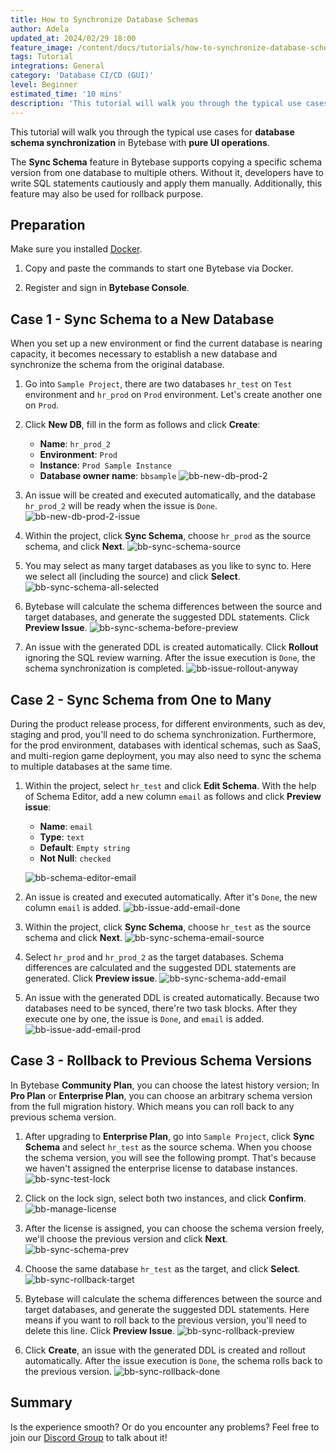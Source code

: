 ```yaml
---
title: How to Synchronize Database Schemas
author: Adela
updated_at: 2024/02/29 18:00
feature_image: /content/docs/tutorials/how-to-synchronize-database-schemas/workflow.webp
tags: Tutorial
integrations: General
category: 'Database CI/CD (GUI)'
level: Beginner
estimated_time: '10 mins'
description: 'This tutorial will walk you through the typical use cases for database schema synchronization** in Bytebase with **pure UI operations'
---
```


This tutorial will walk you through the typical use cases for **database schema synchronization** in Bytebase with **pure UI operations**.

The **Sync Schema** feature in Bytebase supports copying a specific schema version from one database to multiple others. Without it, developers have to write SQL statements cautiously and apply them manually. Additionally, this feature may also be used for rollback purpose.

## Preparation

Make sure you installed [Docker](https://www.docker.com/).

1. Copy and paste the commands to start one Bytebase via Docker.

   <IncludeBlock url="/docs/get-started/install/terminal-docker-run-volume"></IncludeBlock>

1. Register and sign in **Bytebase Console**.

## Case 1 - Sync Schema to a New Database

When you set up a new environment or find the current database is nearing capacity, it becomes necessary to establish a new database and synchronize the schema from the original database.

1. Go into `Sample Project`, there are two databases `hr_test` on `Test` environment and `hr_prod` on `Prod` environment. Let's create another one on `Prod`.

2. Click **New DB**, fill in the form as follows and click **Create**:

   - **Name**: `hr_prod_2`
   - **Environment**: `Prod`
   - **Instance**: `Prod Sample Instance`
   - **Database owner name**: `bbsample`
     ![bb-new-db-prod-2](/content/docs/tutorials/how-to-synchronize-database-schemas/bb-new-db-prod-2.webp)

3. An issue will be created and executed automatically, and the database `hr_prod_2` will be ready when the issue is `Done`.
   ![bb-new-db-prod-2-issue](/content/docs/tutorials/how-to-synchronize-database-schemas/bb-new-db-prod-2-issue.webp)

4. Within the project, click **Sync Schema**, choose `hr_prod` as the source schema, and click **Next**.
   ![bb-sync-schema-source](/content/docs/tutorials/how-to-synchronize-database-schemas/bb-sync-schema-source.webp)

5. You may select as many target databases as you like to sync to. Here we select all (including the source) and click **Select**.
   ![bb-sync-schema-all-selected](/content/docs/tutorials/how-to-synchronize-database-schemas/bb-sync-schema-all-selected.webp)

6. Bytebase will calculate the schema differences between the source and target databases, and generate the suggested DDL statements. Click **Preview Issue**.
   ![bb-sync-schema-before-preview](/content/docs/tutorials/how-to-synchronize-database-schemas/bb-sync-schema-before-preview.webp)

7. An issue with the generated DDL is created automatically. Click **Rollout** ignoring the SQL review warning. After the issue execution is `Done`, the schema synchronization is completed.
   ![bb-issue-rollout-anyway](/content/docs/tutorials/how-to-synchronize-database-schemas/bb-issue-rollout-anyway.webp)

## Case 2 - Sync Schema from One to Many

During the product release process, for different environments, such as dev, staging and prod, you'll need to do schema synchronization. Furthermore, for the prod environment, databases with identical schemas, such as SaaS, and multi-region game deployment, you may also need to sync the schema to multiple databases at the same time.

1. Within the project, select `hr_test` and click **Edit Schema**. With the help of Schema Editor, add a new column `email` as follows and click **Preview issue**:

   - **Name**: `email`
   - **Type**: `text`
   - **Default**: `Empty string`
   - **Not Null**: `checked`

   ![bb-schema-editor-email](/content/docs/tutorials/how-to-synchronize-database-schemas/bb-schema-editor-email.webp)

2. An issue is created and executed automatically. After it's `Done`, the new column `email` is added.
   ![bb-issue-add-email-done](/content/docs/tutorials/how-to-synchronize-database-schemas/bb-issue-add-email-done.webp)

3. Within the project, click **Sync Schema**, choose `hr_test` as the source schema and click **Next**.
   ![bb-sync-schema-email-source](/content/docs/tutorials/how-to-synchronize-database-schemas/bb-sync-schema-email-source.webp)

4. Select `hr_prod` and `hr_prod_2` as the target databases. Schema differences are calculated and the suggested DDL statements are generated. Click **Preview issue**.
   ![bb-sync-schema-add-email](/content/docs/tutorials/how-to-synchronize-database-schemas/bb-sync-schema-add-email.webp)

5. An issue with the generated DDL is created automatically. Because two databases need to be synced, there're two task blocks. After they execute one by one, the issue is `Done`, and `email` is added.
   ![bb-issue-add-email-prod](/content/docs/tutorials/how-to-synchronize-database-schemas/bb-issue-add-email-prod.webp)

## Case 3 - Rollback to Previous Schema Versions

In Bytebase **Community Plan**, you can choose the latest history version; In **Pro Plan** or **Enterprise Plan**, you can choose an arbitrary schema version from the full migration history. Which means you can roll back to any previous schema version.

1. After upgrading to **Enterprise Plan**, go into `Sample Project`, click **Sync Schema** and select `hr_test` as the source schema. When you choose the schema version, you will see the following prompt. That's because we haven't assigned the enterprise license to database instances.
   ![bb-sync-test-lock](/content/docs/tutorials/how-to-synchronize-database-schemas/bb-sync-test-lock.webp)

1. Click on the lock sign, select both two instances, and click **Confirm**.
   ![bb-manage-license](/content/docs/tutorials/how-to-synchronize-database-schemas/bb-manage-license.webp)

1. After the license is assigned, you can choose the schema version freely, we'll choose the previous version and click **Next**.
   ![bb-sync-schema-prev](/content/docs/tutorials/how-to-synchronize-database-schemas/bb-sync-schema-prev.webp)

1. Choose the same database `hr_test` as the target, and click **Select**.
   ![bb-sync-rollback-target](/content/docs/tutorials/how-to-synchronize-database-schemas/bb-sync-rollback-target.webp)

1. Bytebase will calculate the schema differences between the source and target databases, and generate the suggested DDL statements. Here means if you want to roll back to the previous version, you'll need to delete this line. Click **Preview Issue**.
   ![bb-sync-rollback-preview](/content/docs/tutorials/how-to-synchronize-database-schemas/bb-sync-rollback-preview.webp)

1. Click **Create**, an issue with the generated DDL is created and rollout automatically. After the issue execution is `Done`, the schema rolls back to the previous version.
   ![bb-sync-rollback-done](/content/docs/tutorials/how-to-synchronize-database-schemas/bb-sync-rollback-done.webp)

## Summary

Is the experience smooth? Or do you encounter any problems? Feel free to join our [Discord Group](https://discord.gg/huyw7gRsyA) to talk about it!
